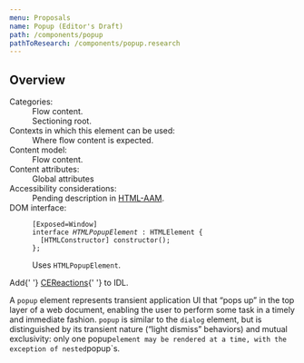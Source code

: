 ```yaml
---
menu: Proposals
name: Popup (Editor's Draft)
path: /components/popup
pathToResearch: /components/popup.research
---
```



## Overview <a href="#overview" id="overview"></a>

<dl class="element">
  <dt><span data-x="concept-element-categories">Categories</span>:</dt>
  <dd><span>Flow content</span>.</dd>
  <dd><span>Sectioning root</span>.</dd>
  <dt><span data-x="concept-element-contexts">Contexts in which this element can be used</span>:</dt>
  <dd>Where <span>flow content</span> is expected.</dd>
  <dt><span data-x="concept-element-content-model">Content model</span>:</dt>
  <dd><span>Flow content</span>.</dd>
  <dt><span data-x="concept-element-attributes">Content attributes</span>:</dt>
  <dd><span>Global attributes</span></dd>
  <dt><span
  data-x="concept-element-accessibility-considerations">Accessibility considerations</span>:</dt>
  <dd>Pending description in <a href="https://w3c.github.io/html-aria/></a> and <a href="https://w3c.github.io/html-aam/">HTML-AAM</a>.</dd>
  <dt><span data-x="concept-element-dom">DOM interface</span>:</dt>
  <dd w-nodev>
    <pre><code class="idl">[Exposed=Window]
interface <dfn>HTMLPopupElement</dfn> : <span>HTMLElement</span> {
  [<span>HTMLConstructor</span>] constructor();
};</code></pre>
  </dd>
  <dd w-dev>Uses <code>HTMLPopupElement</code>.</dd>
</dl>

<p class="note">
  Add{' '}
  <a href="https://html.spec.whatwg.org/multipage/custom-elements.html#cereactions">CEReactions</a>{' '}
  to IDL.
</p>

A `popup` element represents transient application UI that “pops up” in the top layer of a web document, enabling the user to perform some task in a timely and immediate fashion. `popup` is similar to the `dialog` element, but is distinguished by its transient nature (“light dismiss” behaviors) and mutual exclusivity: only one popup`element may be rendered at a time, with the exception of nested`popup`s.
